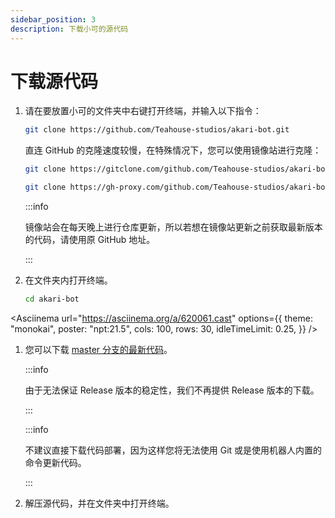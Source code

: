 ```yaml
---
sidebar_position: 3
description: 下载小可的源代码
---
```



# 下载源代码

<Tabs>
<TabItem value="c1" label="使用 Git 克隆" default>

1. 请在要放置小可的文件夹中右键打开终端，并输入以下指令：

    ```sh
    git clone https://github.com/Teahouse-studios/akari-bot.git
    ```

    直连 GitHub 的克隆速度较慢，在特殊情况下，您可以使用镜像站进行克隆：

    ```sh
    git clone https://gitclone.com/github.com/Teahouse-studios/akari-bot.git
    ```

    ```sh
    git clone https://gh-proxy.com/github.com/Teahouse-studios/akari-bot.git
    ```

    :::info

    镜像站会在每天晚上进行仓库更新，所以若想在镜像站更新之前获取最新版本的代码，请使用原 GitHub 地址。

    :::

2. 在文件夹内打开终端。

    ```sh
    cd akari-bot
    ```

<Asciinema
    url="https://asciinema.org/a/620061.cast"
    options={{
        theme: "monokai",
        poster: "npt:21.5",
        cols: 100,
        rows: 30,
        idleTimeLimit: 0.25,
    }}
/>

</TabItem>
<TabItem value="c2" label="直接下载代码">

1. 您可以下载 [master 分支的最新代码](https://github.com/Teahouse-Studios/akari-bot/archive/refs/heads/master.zip)。

    :::info

    由于无法保证 Release 版本的稳定性，我们不再提供 Release 版本的下载。

    :::

    :::info

    不建议直接下载代码部署，因为这样您将无法使用 Git 或是使用机器人内置的命令更新代码。

    :::

2. 解压源代码，并在文件夹中打开终端。

</TabItem>
</Tabs>
